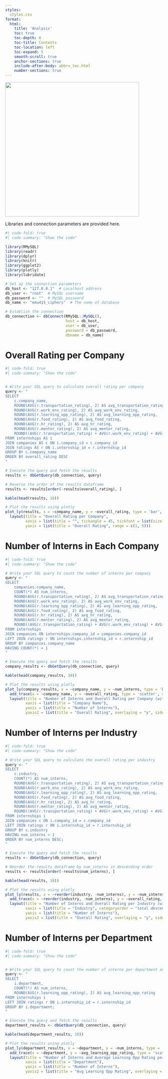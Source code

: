 ```yaml
---
styles:
  styles.css
format:
  html:
    title: 'Analysis'
    toc: true
    toc-depth: 6
    toc-title: Contents
    toc-location: left
    toc-expand: 5
    smooth-scroll: true
    anchor-sections: true
    include-after-body: abbrv_toc.html
    number-sections: true
---
```


![](images/ciphers_logo.gif){fig-align="center" width="428"}

Libraries and connection parameters are provided here.

```r
#| code-fold: true
#| code-summary: "Show the code"

library(RMySQL)
library(readr)
library(dplyr)
library(knitr)
library(ggplot2)
library(plotly)
library(lubridate)

# Set up the connection parameters
db_host <- "127.0.0.1"  # Localhost address
db_user <- "root"  # MySQL username
db_password <- ""  # MySQL password
db_name <- "emu415_ciphers"  # The name of database

# Establish the connection
db_connection <- dbConnect(RMySQL::MySQL(), 
                           host = db_host,
                           user = db_user,
                           password = db_password,
                           dbname = db_name)
```

# Overall Rating per Company

```r
#| code-fold: true
#| code-summary: "Show the code"


# Write your SQL query to calculate overall rating per company
query <- "
SELECT 
    c.company_name,
    ROUND(AVG(r.transportation_rating), 2) AS avg_transportation_rating,
    ROUND(AVG(r.work_env_rating), 2) AS avg_work_env_rating,
    ROUND(AVG(r.learning_opp_rating), 2) AS avg_learning_opp_rating,
    ROUND(AVG(r.food_rating), 2) AS avg_food_rating,
    ROUND(AVG(r.hr_rating), 2) AS avg_hr_rating,
    ROUND(AVG(r.mentor_rating), 2) AS avg_mentor_rating,
    ROUND((AVG(r.transportation_rating) + AVG(r.work_env_rating) + AVG(r.learning_opp_rating) + AVG(r.food_rating) + AVG(r.hr_rating) + AVG(r.mentor_rating)) / 6, 2) AS overall_rating
FROM internships AS i
JOIN companies AS c ON i.company_id = c.company_id
JOIN ratings AS r ON i.internship_id = r.internship_id
GROUP BY c.company_name
ORDER BY overall_rating DESC
"

# Execute the query and fetch the results
results <- dbGetQuery(db_connection, query)

# Reverse the order of the results dataframe
results <- results[order(-results$overall_rating), ]

kable(head(results, 10))

# Plot the results using plotly
plot_ly(results, x = ~company_name, y = ~overall_rating, type = 'bar', name = 'Overall Rating') %>%
  layout(title = "Overall Rating per Company",
         xaxis = list(title = "", tickangle = 45, tickfont = list(size = 10), categoryorder = "array", categoryarray = ~company_name),
         yaxis = list(title = "Overall Rating", range = c(1, 5)))
```

# Number of Interns in Each Company

```r
#| code-fold: true
#| code-summary: "Show the code"

# Write your SQL query to count the number of interns per company
query <- "
SELECT 
    companies.company_name,
    COUNT(*) AS num_interns,
    ROUND(AVG(r.transportation_rating), 2) AS avg_transportation_rating,
    ROUND(AVG(r.work_env_rating), 2) AS avg_work_env_rating,
    ROUND(AVG(r.learning_opp_rating), 2) AS avg_learning_opp_rating,
    ROUND(AVG(r.food_rating), 2) AS avg_food_rating,
    ROUND(AVG(r.hr_rating), 2) AS avg_hr_rating,
    ROUND(AVG(r.mentor_rating), 2) AS avg_mentor_rating,
    ROUND((AVG(r.transportation_rating) + AVG(r.work_env_rating) + AVG(r.learning_opp_rating) + AVG(r.food_rating) + AVG(r.hr_rating) + AVG(r.mentor_rating)) / 6, 2) AS overall_rating
FROM internships
JOIN companies ON internships.company_id = companies.company_id
LEFT JOIN ratings r ON internships.internship_id = r.internship_id
GROUP BY companies.company_name
HAVING COUNT(*) > 1
"

# Execute the query and fetch the results
company_results <- dbGetQuery(db_connection, query)

kable(head(company_results, 10))

# Plot the results using plotly
plot_ly(company_results, x = ~company_name, y = ~num_interns, type = 'bar', name = 'Number of Interns') %>%
  add_trace(x = ~company_name, y = ~overall_rating, type = 'scatter', mode = 'lines+markers', name = 'Overall Rating', yaxis = "y2", line = list(shape = 'li', connectgaps = TRUE)) %>%
  layout(title = "Number of Interns and Overall Rating per Company (with more than 1 intern)",
         xaxis = list(title = "Company Name"),
         yaxis = list(title = "Number of Interns"),
         yaxis2 = list(title = "Overall Rating", overlaying = "y", side = "right", range = c(0, max(company_results$overall_rating) + 1)))
```

# Number of Interns per Industry

```r
#| code-fold: true
#| code-summary: "Show the code"

# Write your SQL query to calculate the overall rating per industry
query <- "
SELECT 
    c.industry,
    COUNT(*) AS num_interns,
    ROUND(AVG(r.transportation_rating), 2) AS avg_transportation_rating,
    ROUND(AVG(r.work_env_rating), 2) AS avg_work_env_rating,
    ROUND(AVG(r.learning_opp_rating), 2) AS avg_learning_opp_rating,
    ROUND(AVG(r.food_rating), 2) AS avg_food_rating,
    ROUND(AVG(r.hr_rating), 2) AS avg_hr_rating,
    ROUND(AVG(r.mentor_rating), 2) AS avg_mentor_rating,
    ROUND((AVG(r.transportation_rating) + AVG(r.work_env_rating) + AVG(r.learning_opp_rating) + AVG(r.food_rating) + AVG(r.hr_rating) + AVG(r.mentor_rating)) / 6, 2) AS overall_rating
FROM internships i
JOIN companies c ON i.company_id = c.company_id
LEFT JOIN ratings r ON i.internship_id = r.internship_id
GROUP BY c.industry
HAVING num_interns > 1
ORDER BY num_interns DESC;
"

# Execute the query and fetch the results
results <- dbGetQuery(db_connection, query)

# Reorder the results dataframe by num_interns in descending order
results <- results[order(-results$num_interns), ]

kable(head(results, 10))

# Plot the results using plotly
plot_ly(results, x = ~reorder(industry, -num_interns), y = ~num_interns, type = 'bar', name = 'Number of Interns') %>%
  add_trace(x = ~reorder(industry, -num_interns), y = ~overall_rating, type = 'scatter', mode = 'lines+markers', name = 'Overall Rating', yaxis = "y2", connectgaps = TRUE) %>%
  layout(title = "Number of Interns and Overall Rating per Industry (with more than 1 intern)",
         xaxis = list(title = "Industry", categoryorder = "total descending"),
         yaxis = list(title = "Number of Interns"),
         yaxis2 = list(title = "Overall Rating", overlaying = "y", side = "right", range = c(0, max(results$overall_rating) + 1)))

```

# Number of Interns per Department

```r
#| code-fold: true
#| code-summary: "Show the code"


# Write your SQL query to count the number of interns per department and calculate the average learning opportunity rating
query <- "
SELECT 
    i.department,
    COUNT(*) AS num_interns,
    ROUND(AVG(r.learning_opp_rating), 2) AS avg_learning_opp_rating
FROM internships i
LEFT JOIN ratings r ON i.internship_id = r.internship_id
GROUP BY i.department;
"

# Execute the query and fetch the results
department_results <- dbGetQuery(db_connection, query)

kable(head(department_results, 10))

# Plot the results using plotly
plot_ly(department_results, x = ~department, y = ~num_interns, type = 'bar', name = 'Number of Interns') %>%
  add_trace(x = ~department, y = ~avg_learning_opp_rating, type = 'scatter', mode = 'lines+markers', name = 'Avg Learning Opp Rating', yaxis = "y2", connectgaps = TRUE) %>%
  layout(title = "Number of Interns and Average Learning Opp Rating per Department",
         xaxis = list(title = "Department"),
         yaxis = list(title = "Number of Interns"),
         yaxis2 = list(title = "Avg Learning Opp Rating", overlaying = "y", side = "right", range = c(0, max(department_results$avg_learning_opp_rating) + 1)))

```

